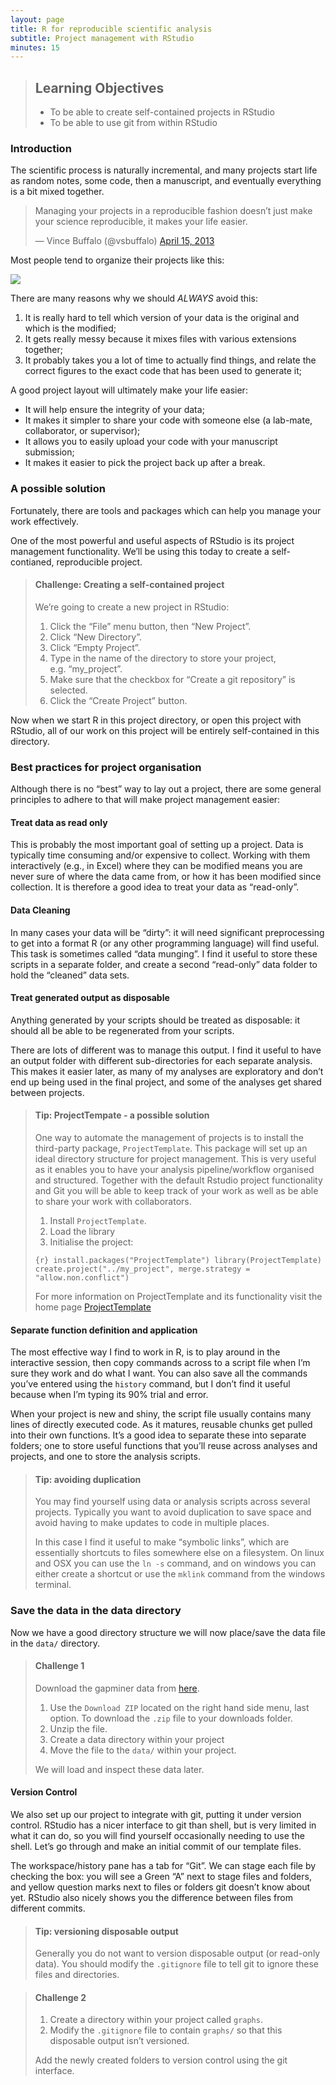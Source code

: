 ```yaml
---
layout: page
title: R for reproducible scientific analysis
subtitle: Project management with RStudio
minutes: 15
---
```


> ## Learning Objectives {.objectives}
>
> * To be able to create self-contained projects in RStudio
> * To be able to use git from within RStudio
>

### Introduction

The scientific process is naturally incremental, and many projects
start life as random notes, some code, then a manuscript, and
eventually everything is a bit mixed together.

<blockquote class="twitter-tweet"><p>Managing your projects in a reproducible fashion doesn't just make your science reproducible, it makes your life easier.</p>&mdash; Vince Buffalo (@vsbuffalo) <a href="https://twitter.com/vsbuffalo/status/323638476153167872">April 15, 2013</a></blockquote>
<script async src="//platform.twitter.com/widgets.js" charset="utf-8"></script>

Most people tend to organize their projects like this:

![](fig/bad_layout.png)

There are many reasons why we should *ALWAYS* avoid this:

1. It is really hard to tell which version of your data is
the original and which is the modified;
2. It gets really messy because it mixes files with various
extensions together;
3. It probably takes you a lot of time to actually find
things, and relate the correct figures to the exact code
that has been used to generate it;

A good project layout will ultimately make your life easier:

* It will help ensure the integrity of your data;
* It makes it simpler to share your code with someone else
(a lab-mate, collaborator, or supervisor);
* It allows you to easily upload your code with your manuscript submission;
* It makes it easier to pick the project back up after a break.

### A possible solution

Fortunately, there are tools and packages which can help you manage your work effectively.

One of the most powerful and useful aspects of RStudio is its project management
functionality. We'll be using this today to create a self-contianed, reproducible
project.


> #### Challenge: Creating a self-contained project {.challenge}
>
> We're going to create a new project in RStudio:
>
> 1. Click the "File" menu button, then "New Project".
> 2. Click "New Directory".
> 3. Click "Empty Project".
> 4. Type in the name of the directory to store your project, e.g. "my_project".
> 5. Make sure that the checkbox for "Create a git repository" is selected.
> 6. Click the "Create Project" button.
>

Now when we start R in this project directory, or open this project with RStudio,
all of our work on this project will be entirely self-contained in this directory.

### Best practices for project organisation

Although there is no "best" way to lay out a project, there are some general
principles to adhere to that will make project management easier:

#### Treat data as read only

This is probably the most important goal of setting up a project. Data is
typically time consuming and/or expensive to collect. Working with them
interactively (e.g., in Excel) where they can be modified means you are never
sure of where the data came from, or how it has been modified since collection.
It is therefore a good idea to treat your data as "read-only".

#### Data Cleaning

In many cases your data will be "dirty": it will need significant preprocessing
to get into a format R (or any other programming language) will find useful. This
task is sometimes called "data munging". I find it useful to store these scripts
in a separate folder, and create a second "read-only" data folder to hold the
"cleaned" data sets.

#### Treat generated output as disposable

Anything generated by your scripts should be treated as disposable: it should
all be able to be regenerated from your scripts.

There are lots of different was to manage this output. I find it useful to
have an output folder with different sub-directories for each separate
analysis. This makes it easier later, as many of my analyses are exploratory
and don't end up being used in the final project, and some of the analyses
get shared between projects.

> #### Tip: ProjectTempate - a possible solution {.callout}
>
> One way to automate the management of projects is to install the third-party package, `ProjectTemplate`.
> This package will set up an ideal directory structure for project management.
> This is very useful as it enables you to have your analysis pipeline/workflow organised and structured.
> Together with the default Rstudio project functionality and Git you will be able to keep track of your
> work as well as be able to share your work with collaborators.
>
> 1. Install `ProjectTemplate`.
> 2. Load the library
> 3. Initialise the project:
>
> ```{r}
> install.packages("ProjectTemplate")
> library(ProjectTemplate)
> create.project("../my_project", merge.strategy = "allow.non.conflict")
> ```
>
> For more information on ProjectTemplate and its functionality visit the
> home page [ProjectTemplate](http://projecttemplate.net/index.html)
>

#### Separate function definition and application

The most effective way I find to work in R, is to play around in the interactive
session, then copy commands across to a script file when I'm sure they work and
do what I want. You can also save all the commands you've entered using the
`history` command, but I don't find it useful because when I'm typing its 90%
trial and error.

When your project is new and shiny, the script file usually contains many lines
of directly executed code. As it matures, reusable chunks get pulled into their
own functions. It's a good idea to separate these into separate folders; one
to store useful functions that you'll reuse across analyses and projects, and
one to store the analysis scripts.

> #### Tip: avoiding duplication {.callout}
>
> You may find yourself using data or analysis scripts across several projects.
> Typically you want to avoid duplication to save space and avoid having to
> make updates to code in multiple places.
>
> In this case I find it useful to make "symbolic links", which are essentially
> shortcuts to files somewhere else on a filesystem. On linux and OSX you can
> use the `ln -s` command, and on windows you can either create a shortcut or
> use the `mklink` command from the windows terminal.
>

### Save the data in the data directory

Now we have a good directory structure we will now place/save the data file in the `data/` directory.

> #### Challenge 1 {.challenge}
> Download the gapminer data from [here](https://github.com/resbaz/r-novice-gapminder-files).
>
> 1. Use the `Download ZIP` located on the right hand side menu, last option. To download the `.zip` file to
> your downloads folder.
> 2. Unzip the file.
> 3. Create a data directory within your project
> 4. Move the file to the `data/` within your project.
>
> We will load and inspect these data later.

#### Version Control

We also set up our project to integrate with git, putting it under version control.
RStudio has a nicer interface to git than shell, but is very limited in what it can
do, so you will find yourself occasionally needing to use the shell. Let's go
through and make an initial commit of our template files.

The workspace/history pane has a tab for "Git". We can stage each file by checking the box:
you will see a Green "A" next to stage files and folders, and yellow question marks next to
files or folders git doesn't know about yet. RStudio also nicely shows you the difference
between files from different commits.

> #### Tip: versioning disposable output {.callout}
>
> Generally you do not want to version disposable output (or read-only data).
> You should modify the `.gitignore` file to tell git to ignore these files
> and directories.
>

> #### Challenge 2 {.challenge}
>
> 1. Create a directory within your project called `graphs`.
> 2. Modify the `.gitignore` file to contain `graphs/`
> so that this disposable output isn't versioned.
>
> Add the newly created folders to version control using
> the git interface.
>
>
